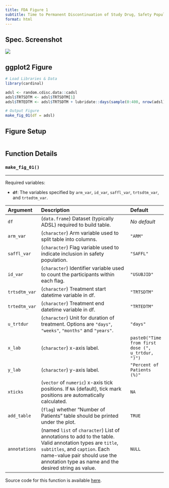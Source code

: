 ```yaml
---
title: FDA Figure 1
subtitle: Time to Permanent Discontinuation of Study Drug, Safety Population, Pooled Analyses
format: html
---
```


::: panel-tabset
## Spec. Screenshot

![](../assets/images/screenshots/fig_01.png){fig-align="center"}

## ggplot2 Figure

```r
# Load Libraries & Data
library(cardinal)

adsl <- random.cdisc.data::cadsl
adsl$TRTSDTM <- adsl$TRTSDTM[1]
adsl$TRTEDTM <- adsl$TRTSDTM + lubridate::days(sample(0:400, nrow(adsl), replace = TRUE))

# Output Figure
make_fig_01(df = adsl)
```

## Figure Setup

```r
```

## Function Details

### `make_fig_01()`

------------------------------------------------------------------------

Required variables:

-   **`df`**: The variables specified by `arm_var`, `id_var`, `saffl_var`, `trtsdtm_var`, and `trtedtm_var`.

| **Argument**  | **Description**                                                                                                                                                                                                                     | **Default**                                       |
|:--------------|:------------------------------------------------------------------------------------------------------------------------------------------------------------------------------------------------------------------------------------|:--------------------------------------------------|
| `df`          | (`data.frame`) Dataset (typically ADSL) required to build table.                                                                                                                                                                    | *No default*                                      |
| `arm_var`     | (`character`) Arm variable used to split table into columns.                                                                                                                                                                        | `"ARM"`                                           |
| `saffl_var`   | (`character`) Flag variable used to indicate inclusion in safety population.                                                                                                                                                        | `"SAFFL"`                                         |
| `id_var`      | (`character`) Identifier variable used to count the participants within each flag.                                                                                                                                                  | `"USUBJID"`                                       |
| `trtsdtm_var` | (`character`) Treatment start datetime variable in df.                                                                                                                                                                              | `"TRTSDTM"`                                       |
| `trtedtm_var` | (`character`) Treatment end datetime variable in df.                                                                                                                                                                                | `"TRTEDTM"`                                       |
| `u_trtdur`    | (`character`) Unit for duration of treatment. Options are `"days"`, `"weeks"`, `"months"` and `"years"`.                                                                                                                            | `"days"`                                          |
| `x_lab`       | (`character`) x-axis label.                                                                                                                                                                                                         | `paste0("Time from first dose (", u_trtdur, ")")` |
| `y_lab`       | (`character`) y-axis label.                                                                                                                                                                                                         | `"Percent of Patients (%)"`                       |
| `xticks`      | (`vector` of `numeric`) x-axis tick positions. If `NA` (default), tick mark positions are automatically calculated.                                                                                                                 | `NA`                                              |
| `add_table`   | (`flag`) whether "Number of Patients" table should be printed under the plot.                                                                                                                                                       | `TRUE`                                            |
| `annotations` | (named `list` of `character`) List of annotations to add to the table. Valid annotation types are `title`, `subtitles`, and `caption`. Each name-value pair should use the annotation type as name and the desired string as value. | `NULL`                                            |

Source code for this function is available [here](https://github.com/pharmaverse/cardinal/blob/main/R/fda-fig_01.R).
:::
